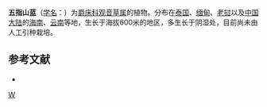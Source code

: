 {{Speciesbox
| genus = Peristrophe
| species = lanceolaria
| authority = (Roxb.) Nees
}}

'''五指山蓝'''（[[学名|学名]]：{{lang|la|''Peristrophe lanceolaria''}}）为[[爵床科|爵床科]][[观音草属|观音草属]]的植物。分布在[[泰国|泰国]]、[[缅甸|缅甸]]、[[老挝|老挝]]以及[[中国大陆|中国大陆]]的[[海南|海南]]、[[云南|云南]]等地，生长于海拔600米的地区，多生长于阴湿处，目前尚未由人工引种栽培。

== 参考文献 ==
<div class="references-small">
* {{cite web| url =http://www.bioinfo.cn/db05/KmzwSpecies.php?action=view&id=544| title =五指山蓝| work =《中国高等植物数据库全库》| publisher =中国科学院微生物研究所| author =昆明植物研究所| accessdate =2009-02-21| deadurl =yes| archiveurl =https://web.archive.org/web/20160305033700/http://www.bioinfo.cn/db05/KmzwSpecies.php?action=view&id=544| archivedate =2016-03-05}}
</div>
{{Taxonbar|from=Q10881806}}

[[Category:观音草属|W]]